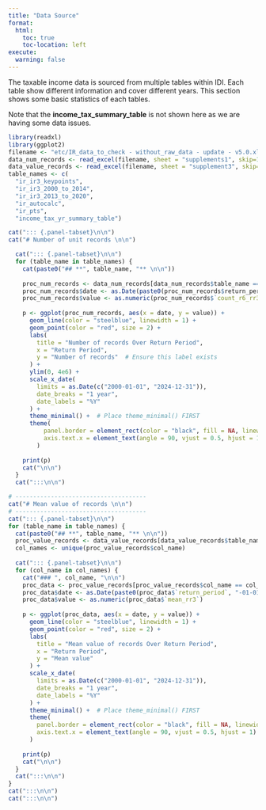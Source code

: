 ```yaml
---
title: "Data Source"
format: 
  html:
    toc: true
    toc-location: left
execute:
  warning: false
---
```


The taxable income data is sourced from multiple tables within IDI. Each table show different information and cover different years. This section shows some basic statistics of each tables.

Note that the **income_tax_summary_table** is not shown here as we are having some data issues.

```r
library(readxl)
library(ggplot2)
filename <- "etc/IR_data_to_check - without_raw_data - update - v5.0.xlsx"
data_num_records <- read_excel(filename, sheet = "supplements1", skip=1)
data_value_records <- read_excel(filename, sheet = "supplement3", skip=1)
table_names <- c(
  "ir_ir3_keypoints", 
  "ir_ir3_2000_to_2014", 
  "ir_ir3_2013_to_2020", 
  "ir_autocalc", 
  "ir_pts",
  "income_tax_yr_summary_table")
```

```r

cat("::: {.panel-tabset}\n\n")
cat("# Number of unit records \n\n")

  cat("::: {.panel-tabset}\n\n")
  for (table_name in table_names) {
    cat(paste0("## **", table_name, "** \n\n")) 
    
    proc_num_records <- data_num_records[data_num_records$table_name == table_name, ]
    proc_num_records$date <- as.Date(paste0(proc_num_records$return_period, "-01-01"))
    proc_num_records$value <- as.numeric(proc_num_records$`count_r6_rr3`)
    
    p <- ggplot(proc_num_records, aes(x = date, y = value)) +
      geom_line(color = "steelblue", linewidth = 1) +
      geom_point(color = "red", size = 2) +
      labs(
        title = "Number of records Over Return Period",
        x = "Return Period",
        y = "Number of records"  # Ensure this label exists
      ) +
      ylim(0, 4e6) +
      scale_x_date(
        limits = as.Date(c("2000-01-01", "2024-12-31")),
        date_breaks = "1 year",
        date_labels = "%Y"
      ) +
      theme_minimal() +  # Place theme_minimal() FIRST
      theme(
          panel.border = element_rect(color = "black", fill = NA, linewidth = 1.5),
          axis.text.x = element_text(angle = 90, vjust = 0.5, hjust = 1)  # Rotate x-tick labels
        )
    
    print(p)
    cat("\n\n")
  }
  cat(":::\n\n")

# -------------------------------------
cat("# Mean value of records \n\n")
# -------------------------------------
cat("::: {.panel-tabset}\n\n")
for (table_name in table_names) {
  cat(paste0("## **", table_name, "** \n\n")) 
  proc_value_records <- data_value_records[data_value_records$table_name == table_name, ]
  col_names <- unique(proc_value_records$col_name)
  
  cat("::: {.panel-tabset}\n\n")
  for (col_name in col_names) {
    cat("### ", col_name, "\n\n")
    proc_data <- proc_value_records[proc_value_records$col_name == col_name, ]
    proc_data$date <- as.Date(paste0(proc_data$`return_period`, "-01-01"))
    proc_data$value <- as.numeric(proc_data$`mean_rr3`)
    
    p <- ggplot(proc_data, aes(x = date, y = value)) +
      geom_line(color = "steelblue", linewidth = 1) +
      geom_point(color = "red", size = 2) +
      labs(
        title = "Mean value of records Over Return Period",
        x = "Return Period",
        y = "Mean value"
      ) +
      scale_x_date(
        limits = as.Date(c("2000-01-01", "2024-12-31")),
        date_breaks = "1 year",
        date_labels = "%Y"
      ) +
      theme_minimal() +  # Place theme_minimal() FIRST
      theme(
        panel.border = element_rect(color = "black", fill = NA, linewidth = 1.5),
        axis.text.x = element_text(angle = 90, vjust = 0.5, hjust = 1)  # Rotate x-tick labels
      )
    
    print(p)
    cat("\n\n")
  }
  cat(":::\n\n")
}
cat(":::\n\n")
cat(":::\n\n")
```

